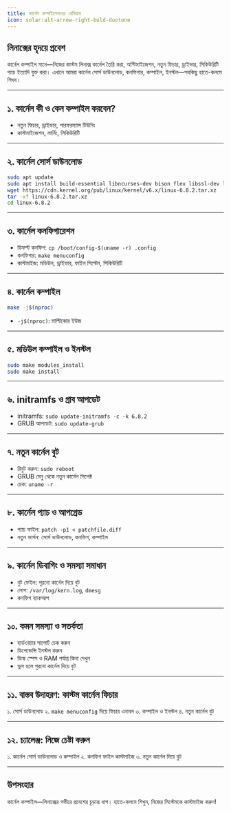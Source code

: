 ```yaml
---
title: কার্নেল কম্পাইলেশনের বেসিকস
icon: solar:alt-arrow-right-bold-duotone
---
```


## লিনাক্সের হৃদয়ে প্রবেশ

কার্নেল কম্পাইল মানে—নিজের কাস্টম লিনাক্স কার্নেল তৈরি করা, অপ্টিমাইজেশন, নতুন ফিচার, ড্রাইভার, সিকিউরিটি প্যাচ ইত্যাদি যুক্ত করা। এখানে আমরা কার্নেল সোর্স ডাউনলোড, কনফিগার, কম্পাইল, ইনস্টল—সবকিছু হাতে-কলমে শিখব।

---

## ১. কার্নেল কী ও কেন কম্পাইল করবেন?

- নতুন ফিচার, ড্রাইভার, পারফরম্যান্স টিউনিং
- কাস্টমাইজেশন, লার্নিং, সিকিউরিটি

---

## ২. কার্নেল সোর্স ডাউনলোড

```bash
sudo apt update
sudo apt install build-essential libncurses-dev bison flex libssl-dev libelf-dev
wget https://cdn.kernel.org/pub/linux/kernel/v6.x/linux-6.8.2.tar.xz
tar -xf linux-6.8.2.tar.xz
cd linux-6.8.2
```

---

## ৩. কার্নেল কনফিগারেশন

- ডিফল্ট কনফিগ: `cp /boot/config-$(uname -r) .config`
- কনফিগার: `make menuconfig`
- কাস্টমাইজ: মডিউল, ড্রাইভার, ফাইল সিস্টেম, সিকিউরিটি

---

## ৪. কার্নেল কম্পাইল

```bash
make -j$(nproc)
```
- `-j$(nproc)`: মাল্টিকোর ইউজ

---

## ৫. মডিউল কম্পাইল ও ইনস্টল

```bash
sudo make modules_install
sudo make install
```

---

## ৬. initramfs ও গ্রাব আপডেট

- initramfs: `sudo update-initramfs -c -k 6.8.2`
- GRUB আপডেট: `sudo update-grub`

---

## ৭. নতুন কার্নেল বুট

- রিবুট করুন: `sudo reboot`
- GRUB মেনু থেকে নতুন কার্নেল সিলেক্ট
- চেক: `uname -r`

---

## ৮. কার্নেল প্যাচ ও আপগ্রেড

- প্যাচ ফাইল: `patch -p1 < patchfile.diff`
- নতুন ভার্সন: সোর্স ডাউনলোড, কনফিগ, কম্পাইল

---

## ৯. কার্নেল ডিবাগিং ও সমস্যা সমাধান

- বুট ফেইল: পুরনো কার্নেল দিয়ে বুট
- লোগ: `/var/log/kern.log`, `dmesg`
- কনফিগ ব্যাকআপ

---

## ১০. কমন সমস্যা ও সতর্কতা

- হার্ডওয়্যার সাপোর্ট চেক করুন
- ডিপেন্ডেন্সি ইনস্টল করুন
- ডিস্ক স্পেস ও RAM পর্যাপ্ত কিনা দেখুন
- ভুল হলে পুরনো কার্নেল দিয়ে বুট

---

## ১১. বাস্তব উদাহরণ: কাস্টম কার্নেল ফিচার

১. সোর্স ডাউনলোড
২. `make menuconfig` দিয়ে ফিচার এনাবল
৩. কম্পাইল ও ইনস্টল
৪. নতুন কার্নেল বুট

---

## ১২. চ্যালেঞ্জ: নিজে চেষ্টা করুন

১. কার্নেল সোর্স ডাউনলোড ও কম্পাইল
২. কনফিগ ফাইল কাস্টমাইজ
৩. নতুন কার্নেল দিয়ে বুট

---

## উপসংহার

কার্নেল কম্পাইল—লিনাক্সের গভীরে প্রবেশের চূড়ান্ত ধাপ। হাতে-কলমে শিখুন, নিজের সিস্টেমকে কাস্টমাইজ করুন!
